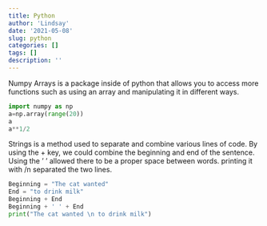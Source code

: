 ```yaml
---
title: Python
author: 'Lindsay'
date: '2021-05-08'
slug: python
categories: []
tags: []
description: ''
---
```

Numpy Arrays is a package inside of python that allows you to access more functions such as using an array and manipulating it in different ways.
```python
import numpy as np
a=np.array(range(20))
a
a**1/2
```
Strings is a method used to separate and combine various lines of code. By using the + key, we could combine the beginning and end of the sentence. Using the ' ' allowed there to be a proper space between words. printing it with /n separated the two lines.
```python
Beginning = "The cat wanted"
End = "to drink milk"
Beginning + End
Beginning + ' ' + End
print("The cat wanted \n to drink milk")
```

